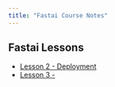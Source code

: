 ```yaml
---
title: "Fastai Course Notes"
---
```


## Fastai Lessons

- [Lesson 2 - Deployment](02-deployment.qmd)
- [Lesson 3 - ](.qmd)